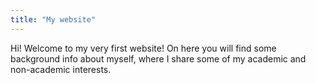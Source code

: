 ```yaml
---
title: "My website"
---
```


Hi! Welcome to my very first website! On here you will find some background info about myself, where I share some of my academic and non-academic interests.